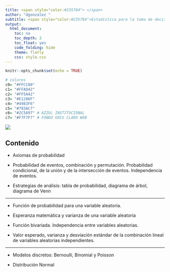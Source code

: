 ```yaml
---
title: <span style="color:#235784"> </span>  
author: "dgonzalez "
subtitle: <span style="color:#235784">Estadística para la toma de decisiones </span> 
output:
  html_document:
    toc: no
    toc_depth: 2
    toc_float: yes
    code_folding: hide
    theme: flatly
    css: style.css
---  
```


```r
knitr::opts_chunk$set(echo = TRUE)

# colores
c0= "#FFCC00"
c1= "#FFAD42"
c2= "#FF5A42"
c3= "#E1286F"
c4= "#4983F6"
c5= "#783AC7"
c6= "#2C5697" # AZZUL INSTITUCIONAL
c7= "#F7F7F7" # FONDO GRIS CLARO WEB
```


![](img/banner002.png) 


<!-- # **Introducción** -->


<!-- El concepto de probabilidad constituye uno de los  pilares de la estadística que permiten la construcción de  conceptos posteriores como el de  variable aleatoria e inferencia estadística. Se parte de  los  conceptos básicos para lo cual se requiere revisar los temas de teoría de  conjuntos y técnicas de conteo del módulo 0. -->

<!-- El concepto de variable  aleatoria  y sus principales características como el  valor esperado, la varianza, funciones de  distribución de  probabilidad y distribución  acumulada, distribuciones conjuntas, covarianza y correlación, permiten la identificación de diferentes modelos para su  uso a través de la simulación de situaciones reales. -->
<!-- <br/><br/><br/> -->

<!-- # **Objetivo** -->

<!-- Al finalizar el módulo el estudiante estará en capacidad de DESARROLLAR el pensamiento probabilístico mediante el cálculo e interpretación de probabilidades mediante la  comprensión de los CONCEPTOS BASICOS, los diferentes ENFOQUES y TIPOS de probabilidad  que le ayuden en la valoración del riesgo para la toma de decisiones. -->

<!-- Al finalizar el módulo el estudiante estará en capacidad de APLICAR los conceptos y las principales características  de las VARIABLE ALEATORIA UNIVARIADAS y CONJUNTAS para RESOLVER problemas mediante la simulación a través de software estadístico -->

<!-- <br/><br/><br/> -->

## **Contenido**

* Axiomas de probabilidad

* Probabilidad de eventos, combinación y permutación. Probabilidad condicional, de la unión y de la intersección de eventos. Independencia de eventos. 

* Estrategias de análisis: tabla de probabilidad, diagrama de árbol, diagrama de Venn

---

* Función de probabilidad para una variable aleatoria. 


* Esperanza matemática y varianza de una variable aleatoria 

* Función bivariada. Independencia entre variables aleatorias. 

* Valor esperado, varianza y desviación estándar de la combinación lineal de variables aleatorias independientes.

---
* Modelos discretos: Bernoulli, Binomial y Poisson

* Distribución Normal

<br/><br/><br/>
